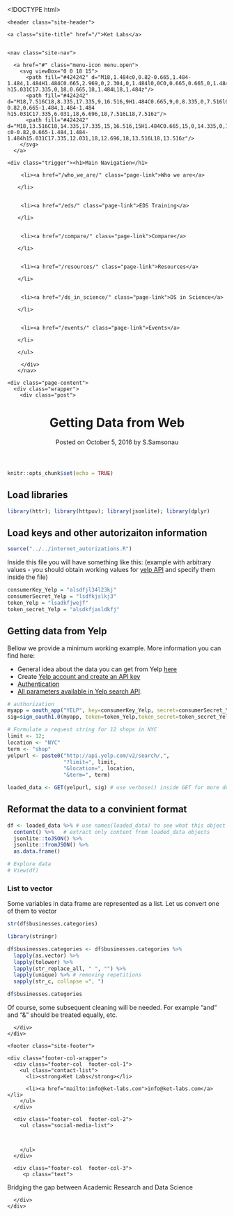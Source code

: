 <!DOCTYPE html>
<html>


<link rel="shortcut icon" type="image/png" href="/images/favicon.png">

  <head>
  <meta charset="utf-8">
  <meta http-equiv="X-UA-Compatible" content="IE=edge">
  <meta name="viewport" content="width=device-width, initial-scale=1">

  <title>Getting Data from Web</title>
  <meta name="description" content="Bridging the gap between Academic Research and Data Science
">

  <link rel="stylesheet" href="/css/main.css">
  <link rel="canonical" href="http://www.ket-labs.com/resources/data_from_web_yelp.Rmd">
  <link rel="alternate" type="application/rss+xml" title="Ket Labs" href="http://www.ket-labs.com/feed.xml" />
<link rel='stylesheet' id='open-sans-css'  href='//fonts.googleapis.com/css?family=Open+Sans%3A300italic%2C400italic%2C600italic%2C300%2C400%2C600&#038;subset=latin%2Clatin-ext&#038;ver=4.2.4' type='text/css' media='all' />
<link href='http://fonts.googleapis.com/css?family=Titillium+Web:600italic,600,400,400italic' rel='stylesheet' type='text/css'>





<script>
  (function(i,s,o,g,r,a,m){i['GoogleAnalyticsObject']=r;i[r]=i[r]||function(){
  (i[r].q=i[r].q||[]).push(arguments)},i[r].l=1*new Date();a=s.createElement(o),
  m=s.getElementsByTagName(o)[0];a.async=1;a.src=g;m.parentNode.insertBefore(a,m)
  })(window,document,'script','https://www.google-analytics.com/analytics.js','ga');

  ga('create', 'UA-77268505-1', 'auto');
  ga('send', 'pageview');

</script>
</head>


  <body>

    <header class="site-header">

  <div class="wrapper">

    <a class="site-title" href="/">Ket Labs</a>


    <nav class="site-nav">

      <a href="#" class="menu-icon menu.open">
        <svg viewBox="0 0 18 15">
          <path fill="#424242" d="M18,1.484c0,0.82-0.665,1.484-1.484,1.484H1.484C0.665,2.969,0,2.304,0,1.484l0,0C0,0.665,0.665,0,1.484,0 h15.031C17.335,0,18,0.665,18,1.484L18,1.484z"/>
          <path fill="#424242" d="M18,7.516C18,8.335,17.335,9,16.516,9H1.484C0.665,9,0,8.335,0,7.516l0,0c0-0.82,0.665-1.484,1.484-1.484 h15.031C17.335,6.031,18,6.696,18,7.516L18,7.516z"/>
          <path fill="#424242" d="M18,13.516C18,14.335,17.335,15,16.516,15H1.484C0.665,15,0,14.335,0,13.516l0,0 c0-0.82,0.665-1.484,1.484-1.484h15.031C17.335,12.031,18,12.696,18,13.516L18,13.516z"/>
        </svg>
      </a>  

    <div class="trigger"><h1>Main Navigation</h1>

 <ul class="menu">

    
    
     <li><a href="/who_we_are/" class="page-link">Who we are</a>
    
    </li>
    
    
     <li><a href="/eds/" class="page-link">EDS Training</a>
    
    </li>
    
    
     <li><a href="/compare/" class="page-link">Compare</a>
    
    </li>
    
    
     <li><a href="/resources/" class="page-link">Resources</a>
    
    </li>
    
    
     <li><a href="/ds_in_science/" class="page-link">DS in Science</a>
    
    </li>
    
    
     <li><a href="/events/" class="page-link">Events</a>
    
    </li>
    
    </ul>


<!-- <ul class="menu">
        <li> <a class="page-link" href="/about">About</a></li>
        <li> <a class="page-link"  href="/blog">Blog</a>
        <li> <a class="page-link" href="/blog">CV</a>
        <li> <a class="page-link" href="/blog">For Students</a></li>
        <li> <a class="page-link"  href="/blog">Research</a></a>
        <li> <a class="page-link" href="/blog">Teaching</a>
<ul class="sub-menu">
	<li><a href="http://svmiller.com/teaching/posc-1020-introduction-to-international-relations/">POSC 1020 – Introduction to International Relations</a></li>
	<li><a href="http://svmiller.com/teaching/posc-3410-quantitative-methods-in-political-science/">POSC 3410 – Quantitative Methods in Political Science</a></li>
	<li><a href="http://svmiller.com/teaching/posc-3610-international-politics-in-crisis/">POSC 3610 – International Politics in Crisis</a></li>
	<li><a href="http://svmiller.com/teaching/posc-3630-united-states-foreign-policy/">POSC 3630 – United States Foreign Policy</a></li>
</ul></li>
        <li> <a class="page-link" href="/blog">Miscellany</a>
<ul class="sub-menu">
	<li><a href="http://svmiller.com/teaching/posc-1020-introduction-to-international-relations/">Clean USAID Greenbook Data</a></li>
	<li><a href="http://svmiller.com/teaching/posc-3410-quantitative-methods-in-political-science/">Journal of Peace Research *.bst File</a></li>
	<li><a href="http://svmiller.com/teaching/posc-3610-international-politics-in-crisis/">My Custom Beamer Style</a></li>
</ul> 

</li>
</ul> -->

     </div>  
    </nav>

  </div>

</header>


    <div class="page-content">
      <div class="wrapper">
        <div class="post">

  <header class="post-header">
    <h1 class="post-title">Getting Data from Web</h1>
    <p class="post-meta">Posted on October 5, 2016 by  S.Samsonau  

</p>
  </header>

  <article class="post-content">
    ```r
knitr::opts_chunk$set(echo = TRUE)
```

## Load libraries

```r
library(httr); library(httpuv); library(jsonlite); library(dplyr)
```

## Load keys and other autorizaiton information

```r
source("../../internet_autorizations.R")
```

Inside this file you will have something like this: (example with arbitrary values - you should obtain working values for [yelp API](https://www.yelp.com/developers/api_console) and specify them inside the file)

```r
consumerKey_Yelp = "alsdfjl34l23kj"
consumerSecret_Yelp = "lsdfkjslkj3"
token_Yelp = "lsadkfjwejf"
token_secret_Yelp = "alsdkfjasldkfj"
```

## Getting data from Yelp

Bellow we provide a minimum working example. More information you can find here:

* General idea about the data you can get from Yelp [here](https://www.yelp.com/developers/documentation/v2/overview)
* Create [Yelp account and create an API key](https://www.yelp.com/developers/api_console)
* [Authentication](https://www.yelp.com/developers/documentation/v2/authentication)
* [All parameters available in Yelp search API](https://www.yelp.com/developers/documentation/v2/search_api).  

```r
# authorization
myapp = oauth_app("YELP", key=consumerKey_Yelp, secret=consumerSecret_Yelp)
sig=sign_oauth1.0(myapp, token=token_Yelp,token_secret=token_secret_Yelp)

# Formulate a request string for 12 shops in NYC
limit <- 12;
location <- "NYC"
term <- "shop"
yelpurl <- paste0("http://api.yelp.com/v2/search/,",
                  "?limit=", limit, 
                  "&location=", location,
                  "&term=", term)

loaded_data <- GET(yelpurl, sig) # use verbose() inside GET for more details
```

## Reformat the data to a convinient format

```r
df <- loaded_data %>% # use names(loaded_data) to see what this object contains
  content() %>%   # extract only content from loaded_data objects
  jsonlite::toJSON() %>%  
  jsonlite::fromJSON() %>%
  as.data.frame()

# Explore data
# View(df)
```

### List to vector

Some variables in data frame are represented as a list. Let us convert one of them to vector

```r
str(df$businesses.categories)

library(stringr)

df$businesses.categories <- df$businesses.categories %>%
  lapply(as.vector) %>%
  lapply(tolower) %>%
  lapply(str_replace_all, " ", "") %>%
  lapply(unique) %>% # removing repetitions
  sapply(str_c, collapse =", ")

df$businesses.categories
```

Of course, some subsequent cleaning will be needed. For example "and" and "&" should be treated equally, etc.

  </article>

</div>

      </div>
    </div>

    <footer class="site-footer">

  <div class="wrapper">

<!--     <h2 class="footer-heading">Ket Labs</h2> -->

    <div class="footer-col-wrapper">
      <div class="footer-col  footer-col-1">
        <ul class="contact-list">
          <li><strong>Ket Labs</strong></li>

          <li><a href="mailto:info@ket-labs.com">info@ket-labs.com</a></li>
        </ul>
      </div>

      <div class="footer-col  footer-col-2">
        <ul class="social-media-list">
          

          
        </ul>
      </div>

      <div class="footer-col  footer-col-3">
         <p class="text">
Bridging the gap between Academic Research and Data Science
 
      </div>
    </div>

  </div>

</footer>

  </body>

</html>
